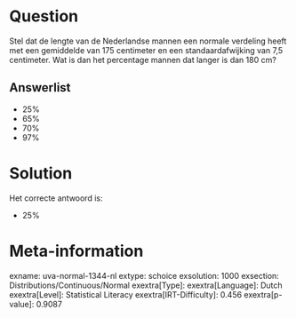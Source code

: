 Question
========

Stel dat de lengte van de Nederlandse mannen een normale verdeling heeft
met een gemiddelde van 175 centimeter en een standaardafwijking van 7,5
centimeter. Wat is dan het percentage mannen dat langer is dan 180 cm?

Answerlist
----------

* 25%
* 65%
* 70%
* 97%

Solution
========

Het correcte antwoord is: 

* 25%

Meta-information
================
exname: uva-normal-1344-nl
extype: schoice
exsolution: 1000
exsection: Distributions/Continuous/Normal
exextra[Type]: 
exextra[Language]: Dutch
exextra[Level]: Statistical Literacy
exextra[IRT-Difficulty]: 0.456
exextra[p-value]: 0.9087
